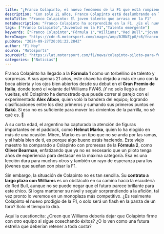 ```yaml
---
title: "¿Franco Colapinto, el nuevo fenómeno de la F1 que está rompiendo esquemas?"
description: "Con solo 21 años, Franco Colapinto está deslumbrando en la F1. Descubre cómo este joven talento está sacudiendo la parrilla y lo que le depara el futuro."
metaTitle: "Franco Colapinto: El joven talento que arrasa en la F1"
metaDescription: "Franco Colapinto ha sorprendido en la F1. ¿Es el nuevo prodigio que necesita el automovilismo? Descubre su meteórico ascenso."
tags: ["Franco Colapinto","Juventud en la F1","Talento emergente"]
keywords: ["Franco Colapinto","Fórmula 1","Williams","Red Bull","joven talento"]
heroImage: "https://cdn-6.motorsport.com/images/amp/0JBNZjp0/s6/franco-colapinto-williams-raci.jpg"
pubDate: "2024-09-27T20:01:22.284Z"
author: "F1 Hoy"
source: "Motosports"
sourceUrl: "https://lat.motorsport.com/f1/news/colapinto-piloto-para-futuro-helmut-marko/10658561/?utm_source=RSS&utm_medium=referral&utm_campaign=RSS-F1&utm_term=News&utm_content=lat"
categories: ["Noticias"]
---
```

Franco Colapinto ha llegado a la **Fórmula 1** como un torbellino de talento y sorpresas. A sus apenas 21 años, este chavo ha dejado a más de uno con la boca abierta y los ojos bien abiertos desde su debut en el **Gran Premio de Italia**, donde tomó el volante del Williams FW46. ¡Y no solo llegó a dar vueltas, eh! Colapinto ha demostrado que puede correr al parejo con el experimentado **Alex Albon**, quien voló la bandera del equipo; logrando clasificaciones entre los diez primeros y sumando sus primeros puntos en **Bakú**. Si eso no es suficiente para mover los cimientos de la parrilla, no sé qué es. 💨

A su corta edad, el argentino ha capturado la atención de figuras importantes en el paddock, como **Helmut Marko**, quien lo ha elogido en más de una ocasión. Miren, Marko es un tipo que no se anda por las ramas, y si habla bien de ti, es porque algo bueno estás haciendo. Este viejo maestro ha comparado a Colapinto con promesas de la **Fórmula 2**, como **Oliver Bearman**, enfatizando que ya no es necesario que un piloto tenga años de experiencia para destacar en la máxima categoría. Esa es una lección dura para muchos otros y también un rayo de esperanza para los jóvenes que sueñan con pisar la F1. 

Sin embargo, la situación de Colapinto no es tan sencilla. Su **contrato a largo plazo con Williams** es un obstáculo en su camino hacia la escudería de Red Bull, aunque no se puede negar que el futuro parece brillante para este chico. Si logra mantener su nivel y seguir sorprendiendo a la afición, tal vez pronto lo veremos en un monoplaza más competitivo. ¿Es realmente Colapinto el nuevo prodigio de la F1, o solo será un flash en la panza de un toro? Solo el tiempo lo dirá.

Aquí la cuestioncita: ¿Creen que Williams debería dejar que Colapinto firme con otro equipo si sigue cosechando éxitos? ¿O lo ven como una futura estrella que deberían retener a toda costa?


